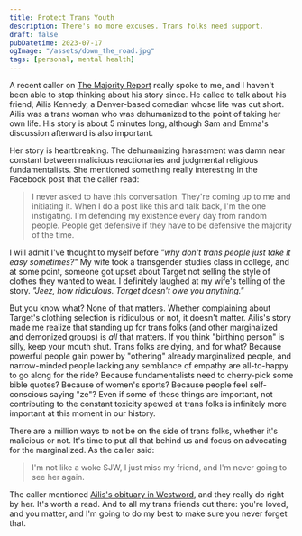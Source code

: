 ```yaml
---
title: Protect Trans Youth
description: There's no more excuses. Trans folks need support.
draft: false
pubDatetime: 2023-07-17
ogImage: "/assets/down_the_road.jpg"
tags: [personal, mental health]
---
```



A recent caller on [The Majority Report](https://majority.fm) really spoke to me, and I haven't been able to stop thinking about his story since. He called to talk about his friend, Ailis Kennedy, a Denver-based comedian whose life was cut short. Ailis was a trans woman who was dehumanized to the point of taking her own life. His story is about 5 minutes long, although Sam and Emma's discussion afterward is also important.

<YouTube id="iuRgEQxdaK0" />

Her story is heartbreaking. The dehumanizing harassment was damn near constant between malicious reactionaries and judgmental religious fundamentalists. She mentioned something really interesting in the Facebook post that the caller read:

> I never asked to have this conversation. They're coming up to me and initiating it. When I do a post like this and talk back, I'm the one instigating. I'm defending my existence every day from random people. People get defensive if they have to be defensive the majority of the time.

I will admit I've thought to myself before _"why don't trans people just take it easy sometimes?"_ My wife took a transgender studies class in college, and at some point, someone got upset about Target not selling the style of clothes they wanted to wear. I definitely laughed at my wife's telling of the story. _"Jeez, how ridiculous. Target doesn't owe you anything."_

But you know what? None of that matters. Whether complaining about Target's clothing selection is ridiculous or not, it doesn't matter. Ailis's story made me realize that standing up for trans folks (and other marginalized and demonized groups) is _all_ that matters. If you think "birthing person" is silly, keep your mouth shut. Trans folks are dying, and for what? Because powerful people gain power by "othering" already marginalized people, and narrow-minded people lacking any semblance of empathy are all-to-happy to go along for the ride? Because fundamentalists need to cherry-pick some bible quotes? Because of women's sports? Because people feel self-conscious saying "ze"? Even if some of these things are important, not contributing to the constant toxicity spewed at trans folks is infinitely more important at this moment in our history.

There are a million ways to not be on the side of trans folks, whether it's malicious or not. It's time to put all that behind us and focus on advocating for the marginalized. As the caller said:

> I'm not like a woke SJW, I just miss my friend, and I'm never going to see her again.

The caller mentioned [Ailis's obituary in Westword](https://www.westword.com/arts/ailis-kennedys-death-unites-colorados-comedy-community-in-mourning-11378671), and they really do right by her. It's worth a read. And to all my trans friends out there: you're loved, and you matter, and I'm going to do my best to make sure you never forget that.
